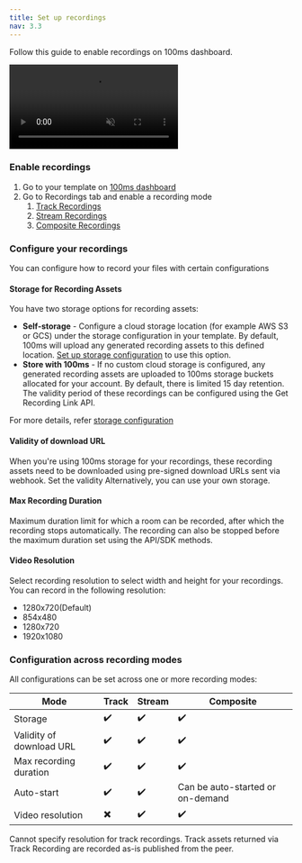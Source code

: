 ```yaml
---
title: Set up recordings
nav: 3.3
---
```


Follow this guide to enable recordings on 100ms dashboard.

<video loop="true" autoplay="true" id="vid" muted>
<source src="/docs/guides/new-recordings.mp4" type="video/mp4" />
</video>

<StepsContainer id="recording-setup">

### Enable recordings

1. Go to your template on [100ms dashboard](https://dashboard.100ms.live/login)
2. Go to Recordings tab and enable a recording mode
    1. [Track Recordings](/get-started/v2/get-started/features/recordings/recording-modes/track-recordings) 
    2. [Stream Recordings](/get-started/v2/get-started/features/recordings/recording-modes/stream-recording)
    3. [Composite Recordings](/get-started/v2/get-started/features/recordings/recording-modes/composite-recordings) 

### Configure your recordings
You can configure how to record your files with certain configurations

#### Storage for Recording Assets
You have two storage options for recording assets:
- **Self-storage** - Configure a cloud storage location (for example AWS S3 or GCS) under the storage configuration in your template. By default, 100ms will upload any generated recording assets to this defined location. [Set up storage configuration](/get-started/v2/get-started/features/recordings/recording-assets/storage-configuration) to use this option.
- **Store with 100ms** - If no custom cloud storage is configured, any generated recording assets are uploaded to 100ms storage buckets allocated for your account. By default, there is limited 15 day retention. The validity period of these recordings can be configured using the Get Recording Link API. <br/>

For more details, refer [storage configuration](/get-started/v2/get-started/features/recordings/recording-assets/storage-configuration)

#### Validity of download URL
When you're using 100ms storage for your recordings, these recording assets need to be downloaded using pre-signed download URLs sent via webhook. Set the validity  Alternatively, you can use your own storage.

#### Max Recording Duration
Maximum duration limit for which a room can be recorded, after which the recording stops automatically. The recording can also be stopped before the maximum duration set using the API/SDK methods.

#### Video Resolution
Select recording resolution to select width and height for your recordings. You can record in the following resolution: 
- 1280x720(Default) 
- 854x480 
- 1280x720 
- 1920x1080 


### Configuration across recording modes
All configurations can be set across one or more recording modes:

| Mode | Track | Stream | Composite |
| --- | --- | --- | --- |
| Storage | ✔️ | ✔️ | ✔️ |
| Validity of download URL | ✔️ | ✔️ | ✔️ |
| Max recording duration | ✔️ | ✔️ |✔️  |
| Auto-start | ✔️| ✔️ | Can be auto-started or on-demand |
| Video resolution | ✖️ | ✔️ | ✔️ |

<Note>
Cannot specify resolution for track recordings. Track assets returned via Track Recording are recorded as-is published from the peer.
</Note>

</StepsContainer>
